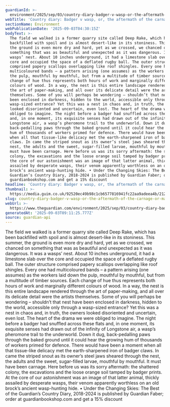 ```yaml
---
guardianId: >-
  environment/2025/sep/03/country-diary-badger-v-wasp-or-the-aftermath-of-the-carnage
webTitle: 'Country diary: Badger v wasp, or, the aftermath of the carnage | Mark Cocker'
sectionName: Environment
webPublicationDate: '2025-09-03T04:30:15Z'
bodyText: >-
  The field we walked is a former quarry site called Deep Rake, which has been
  backfilled with spoil and is almost desert-like in its stoniness. This summer,
  the ground is even more dry and hard, yet as we crossed, we chanced on
  something that was as beautiful and unexpected as it was dangerous. It was a
  wasps’ nest. About 10 inches underground, it had a limestone slab over the
  core and occupied the space of a deflated rugby ball. The outer structure
  comprised papery scallops overlapping like roof shingles. Every one had
  multicoloured bands – a pattern arising (one assumes) as the workers laid down
  the pulp, mouthful by mouthful, but from a multitude of timber sources. Each
  change of hue thus represents both hours of work and marginally different
  colours of wood. In a way, the nest is this entire landscape rendered through
  the art of paper-making, and all over its delicate detail were the artists
  themselves. Some of you will perhaps be wondering – shouldn’t that nest have
  been enclosed in darkness, hidden to the world, accessible only through a
  wasp-sized entrance? Yet this was a nest in chaos and, in truth, the owners
  looked disoriented and uncertain, even lost. The heart of the drama we were
  obliged to imagine. The night before a badger had snuffled across these flats
  and, in one moment, its exquisite senses had drawn out of the infinity of
  Longstone air, a wasp’s pheromone trail to the underworld. Down it dug,
  back-pedalling paws through the baked ground until it could hear the growing
  hum of thousands of workers primed for defence. There would have been a moment
  when all that tissue-like delicacy met the earth-sharpened iron of badger
  claws. In came the striped snout as its owner’s steel jaws sheared through the
  nest, the adults and the sweet, sugar-filled larvae, mouthful by mouthful. It
  must have been carnage. Here before us was its sorry aftermath: the shattered
  colony, the excavations and the loose orange soil tamped by badger prints. At
  the core of our astonishment was an image of that latter animal, thickly
  assailed by desperate wasps, their venom apparently worthless on an old
  brock’s ancient wasp-hunting hide. • Under the Changing Skies: The Best of the
  Guardian’s Country Diary, 2018-2024 is published by Guardian Faber; order at
  guardianbookshop.com and get a 15% discount
headline: 'Country diary: Badger v wasp, or, the aftermath of the carnage'
thumbnail: >-
  https://media.guim.co.uk/92520ec49b98c1cb6577816941fc22aa9adeea4b/212_0_3491_2792/500.jpg
slug: country-diary-badger-v-wasp-or-the-aftermath-of-the-carnage-or-mark-cocker
webUrl: >-
  https://www.theguardian.com/environment/2025/sep/03/country-diary-badger-v-wasp-or-the-aftermath-of-the-carnage
generatedAt: '2025-09-03T09:11:25.777Z'
source: guardian-api
---
```

The field we walked is a former quarry site called Deep Rake, which has been backfilled with spoil and is almost desert-like in its stoniness. This summer, the ground is even more dry and hard, yet as we crossed, we chanced on something that was as beautiful and unexpected as it was dangerous. It was a wasps’ nest. About 10 inches underground, it had a limestone slab over the core and occupied the space of a deflated rugby ball. The outer structure comprised papery scallops overlapping like roof shingles. Every one had multicoloured bands – a pattern arising (one assumes) as the workers laid down the pulp, mouthful by mouthful, but from a multitude of timber sources. Each change of hue thus represents both hours of work and marginally different colours of wood. In a way, the nest is this entire landscape rendered through the art of paper-making, and all over its delicate detail were the artists themselves. Some of you will perhaps be wondering – shouldn’t that nest have been enclosed in darkness, hidden to the world, accessible only through a wasp-sized entrance? Yet this was a nest in chaos and, in truth, the owners looked disoriented and uncertain, even lost. The heart of the drama we were obliged to imagine. The night before a badger had snuffled across these flats and, in one moment, its exquisite senses had drawn out of the infinity of Longstone air, a wasp’s pheromone trail to the underworld. Down it dug, back-pedalling paws through the baked ground until it could hear the growing hum of thousands of workers primed for defence. There would have been a moment when all that tissue-like delicacy met the earth-sharpened iron of badger claws. In came the striped snout as its owner’s steel jaws sheared through the nest, the adults and the sweet, sugar-filled larvae, mouthful by mouthful. It must have been carnage. Here before us was its sorry aftermath: the shattered colony, the excavations and the loose orange soil tamped by badger prints. At the core of our astonishment was an image of that latter animal, thickly assailed by desperate wasps, their venom apparently worthless on an old brock’s ancient wasp-hunting hide. • Under the Changing Skies: The Best of the Guardian’s Country Diary, 2018-2024 is published by Guardian Faber; order at guardianbookshop.com and get a 15% discount
